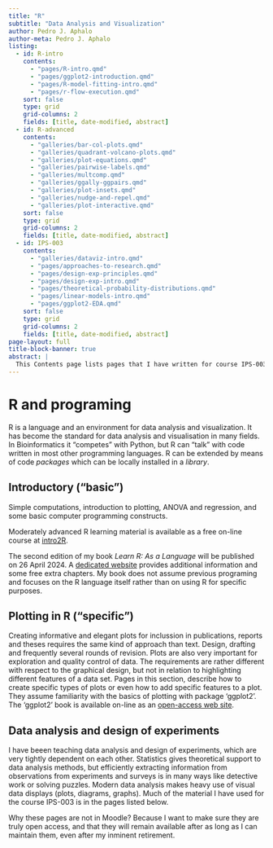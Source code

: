 ```yaml
---
title: "R"
subtitle: "Data Analysis and Visualization"
author: Pedro J. Aphalo
author-meta: Pedro J. Aphalo
listing:
  - id: R-intro
    contents:
      - "pages/R-intro.qmd"
      - "pages/ggplot2-introduction.qmd"
      - "pages/R-model-fitting-intro.qmd"
      - "pages/r-flow-execution.qmd"
    sort: false
    type: grid
    grid-columns: 2
    fields: [title, date-modified, abstract]
  - id: R-advanced
    contents:
      - "galleries/bar-col-plots.qmd"
      - "galleries/quadrant-volcano-plots.qmd"
      - "galleries/plot-equations.qmd"
      - "galleries/pairwise-labels.qmd"
      - "galleries/multcomp.qmd"
      - "galleries/ggally-ggpairs.qmd"
      - "galleries/plot-insets.qmd"
      - "galleries/nudge-and-repel.qmd"
      - "galleries/plot-interactive.qmd"
    sort: false
    type: grid
    grid-columns: 2
    fields: [title, date-modified, abstract]
  - id: IPS-003
    contents:
      - "galleries/dataviz-intro.qmd"
      - "pages/approaches-to-research.qmd"
      - "pages/design-exp-principles.qmd"
      - "pages/design-exp-intro.qmd"
      - "pages/theoretical-probability-distributions.qmd"
      - "pages/linear-models-intro.qmd"
      - "pages/ggplot2-EDA.qmd"
    sort: false
    type: grid
    grid-columns: 2
    fields: [title, date-modified, abstract]
page-layout: full
title-block-banner: true
abstract: |
  This Contents page lists pages that I have written for course IPS-003 and for the R-peer-support meetings at the Viikki Campus of the University of Helsinki. The level of difficulty level varies from introductory to intermediate. I update these pages from time to time and I will add new pages from time to time.
---
```


# R and programing

R is a language and an environment for data analysis and visualization. It has
become the standard for data analysis and visualisation in many fields. In
Bioinformatics it "competes" with Python, but R can "talk" with code written in
most other programming languages. R can be extended by means of code _packages_
which can be locally installed in a _library_.

## Introductory ("basic")

Simple computations, introduction to plotting, ANOVA and regression, and
some basic computer programming constructs.

::: {#R-intro}
:::

Moderately advanced R learning material is available as a free on-line course at
[intro2R](https://alexd106.github.io/intro2R/index.html).

The second edition of my book _Learn R: As a Language_ will be published on 26 
April 2024. A [dedicated website](https://www.learnr-book.info/) provides 
additional information and some free extra chapters. My book does not assume
previous programing and focuses on the R language itself rather than on using
R for specific purposes.

## Plotting in R ("specific")

Creating informative and elegant plots for inclussion in publications, reports
and theses requires the same kind of approach than text. Design, drafting and
frequently several rounds of revision. Plots are also very important for
exploration and quality control of data. The requirements are rather different
with respect to the graphical design, but not in relation to highlighting
different features of a data set. Pages in this section, describe how to
create specific types of plots or even how to add specific features to a plot.
They assume familiarity with the basics of plotting with package 'ggplot2'.
The 'ggplot2' book is available on-line as an 
[open-access web site](https://ggplot2-book.org/).

::: {#R-advanced}
:::

## Data analysis and design of experiments

I have beeen teaching data analysis and design of experiments, which are very
tightly dependent on each other. Statistics gives theoretical support to data
analysis methods, but efficiently extracting information from observations from
experiments and surveys is in many ways like detective work or solving puzzles.
Modern data analysis makes heavy use of visual data displays (plots, diagrams,
graphs). Much of the material I have used for the course IPS-003 is in the pages
listed below.

::: {#IPS-003}
:::

Why these pages are not in Moodle? Because I want to make sure they are truly
open access, and that they will remain available after as long as I can 
maintain them, even after my inminent retirement.
